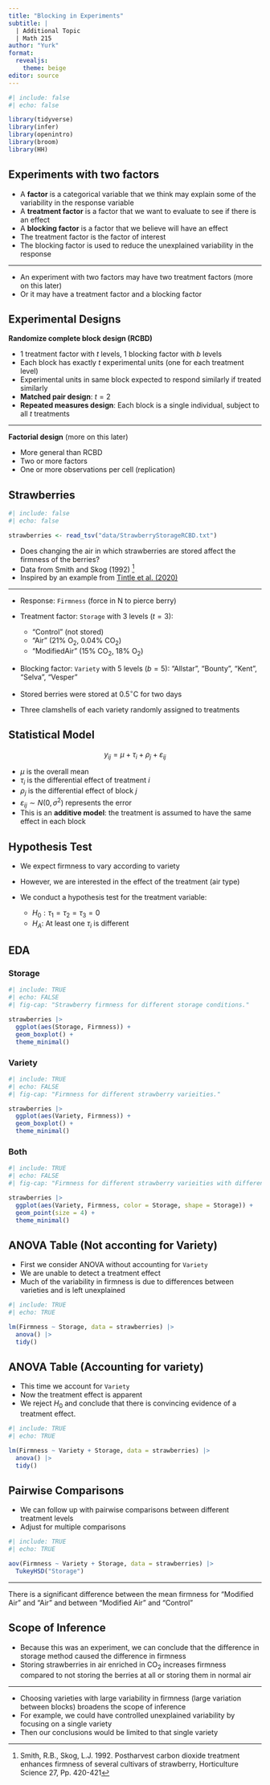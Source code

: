 ---
title: "Blocking in Experiments"
subtitle: |
  | Additional Topic 
  | Math 215
author: "Yurk"
format: 
  revealjs:
    theme: beige
editor: source
---

```{r}
#| include: false
#| echo: false

library(tidyverse)
library(infer)
library(openintro)
library(broom)
library(HH)
```

## Experiments with two factors

- A **factor** is a categorical variable that we think may explain some of the variability in the response variable
- A **treatment factor** is a factor that we want to evaluate to see if there is an effect
- A **blocking factor** is a factor that we believe will have an effect
- The treatment factor is the factor of interest
- The blocking factor is used to reduce the unexplained variability in the response

---

- An experiment with two factors may have two treatment factors (more on this later)
- Or it may have a treatment factor and a blocking factor

## Experimental Designs

**Randomize complete block design (RCBD)**

- 1 treatment factor with $t$ levels, 1 blocking factor with $b$ levels
- Each block has exactly $t$ experimental units (one for each treatment level)
- Experimental units in same block expected to respond similarly if treated similarly
- **Matched pair design**: $t=2$
- **Repeated measures design**: Each block is a single individual, subject to all $t$ treatments
  
---
  
**Factorial design** (more on this later)

- More general than RCBD
- Two or more factors
- One or more observations per cell (replication)

## Strawberries

```{r}
#| include: false
#| echo: false

strawberries <- read_tsv("data/StrawberryStorageRCBD.txt")
```

-   Does changing the air in which strawberries are stored affect the firmness of the berries?
- Data from Smith and Skog (1992) [^1]
- Inspired by an example from [Tintle et al. (2020)](http://www.isi-stats.com/isi2/)

[^1]: Smith, R.B., Skog, L.J. 1992. Postharvest carbon dioxide treatment enhances firmness of several cultivars of strawberry, Horticulture Science 27, Pp. 420-421

---

- Response: `Firmness` (force in N to pierce berry)
- Treatment factor: `Storage` with 3 levels ($t=3$):

  - "Control" (not stored)
  - "Air" (21% O<sub>2</sub>, 0.04% CO<sub>2</sub>)
  - "ModifiedAir" (15% CO<sub>2</sub>, 18% O<sub>2</sub>)
  
- Blocking factor: `Variety` with 5 levels ($b=5$): "Allstar", "Bounty", "Kent", "Selva", "Vesper"
- Stored berries were stored at $0.5^{\circ}$C for two days
- Three clamshells of each variety randomly assigned to treatments

## Statistical Model

$$y_{ij}=\mu+\tau_i+\rho_j+\varepsilon_{ij}$$

- $\mu$ is the overall mean
- $\tau_i$ is the differential effect of treatment $i$
- $\rho_j$ is the differential effect of block $j$
- $\varepsilon_{ij}\sim N(0,\sigma^2)$ represents the error
- This is an **additive model**: the treatment is assumed to have the same effect in each block

## Hypothesis Test

- We expect firmness to vary according to variety
- However, we are interested in the effect of the treatment (air type)
- We conduct a hypothesis test for the treatment variable:

  - $H_0: \tau_1 = \tau_2 = \tau_3 = 0$
  - $H_A:$ At least one $\tau_i$ is different

## EDA

::: panel-tabset
### Storage

```{r}
#| include: TRUE
#| echo: FALSE
#| fig-cap: "Strawberry firmness for different storage conditions."

strawberries |>
  ggplot(aes(Storage, Firmness)) +
  geom_boxplot() +
  theme_minimal()
```

### Variety

```{r}
#| include: TRUE
#| echo: FALSE
#| fig-cap: "Firmness for different strawberry varieities."

strawberries |>
  ggplot(aes(Variety, Firmness)) +
  geom_boxplot() +
  theme_minimal()
```

### Both

```{r}
#| include: TRUE
#| echo: FALSE
#| fig-cap: "Firmness for different strawberry varieities with different storage conditions."

strawberries |>
  ggplot(aes(Variety, Firmness, color = Storage, shape = Storage)) +
  geom_point(size = 4) +
  theme_minimal()
```
:::

## ANOVA Table (Not acconting for Variety)

- First we consider ANOVA without accounting for `Variety`
- We are unable to detect a treatment effect
- Much of the variability in firmness is due to differences between varieties and is left unexplained

```{r}
#| include: TRUE
#| echo: TRUE

lm(Firmness ~ Storage, data = strawberries) |>
  anova() |>
  tidy()
```

## ANOVA Table (Accounting for variety)

- This time we account for `Variety`
- Now the treatment effect is apparent
- We reject $H_0$ and conclude that there is convincing evidence of a treatment effect.

```{r}
#| include: TRUE
#| echo: TRUE

lm(Firmness ~ Variety + Storage, data = strawberries) |>
  anova() |>
  tidy()
```

## Pairwise Comparisons

- We can follow up with pairwise comparisons between different treatment levels
- Adjust for multiple comparisons

```{r}
#| include: TRUE
#| echo: TRUE

aov(Firmness ~ Variety + Storage, data = strawberries) |>
  TukeyHSD("Storage")
```

---

There is a significant difference between the mean firmness for "Modified Air" and "Air" and between "Modified Air" and "Control"

## Scope of Inference

- Because this was an experiment, we can conclude that the difference in storage method caused the difference in firmness
- Storing strawberries in air enriched in CO<sub>2</sub> increases firmness compared to not storing the berries at all or storing them in normal air

---

- Choosing varieties with large variability in firmness (large variation between blocks) broadens the scope of inference
- For example, we could have controlled unexplained variability by focusing on a single variety
- Then our conclusions would be limited to that single variety